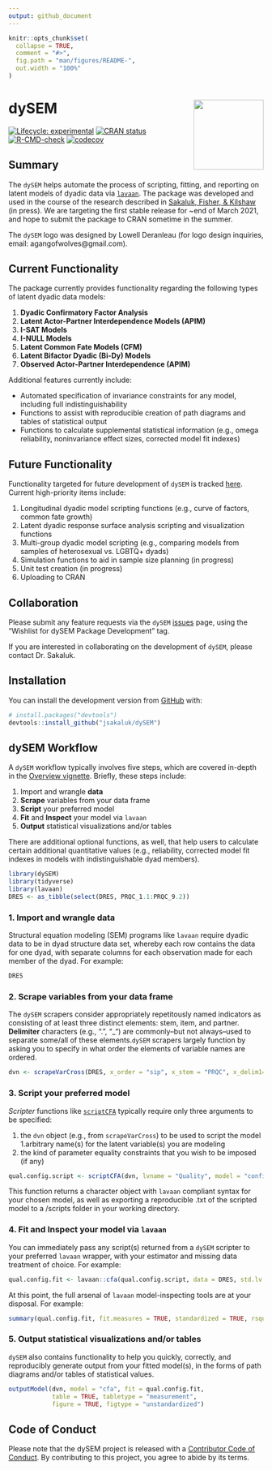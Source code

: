 ```yaml
---
output: github_document
---
```


<!-- README.md is generated from README.Rmd. Please edit that file -->

```r
knitr::opts_chunk$set(
  collapse = TRUE,
  comment = "#>",
  fig.path = "man/figures/README-",
  out.width = "100%"
)
```
# dySEM <a href="https://jsakaluk.github.io/dySEM/"><img src="man/figures/logo.png" align="right" height="138" /></a>
<!-- badges: start -->
[![Lifecycle: experimental](https://img.shields.io/badge/lifecycle-maturing-blue.svg)](https://www.tidyverse.org/lifecycle/#maturing)
[![CRAN status](https://www.r-pkg.org/badges/version/dySEM)](https://CRAN.R-project.org/package=dySEM)
[![R-CMD-check](https://github.com/jsakaluk/dySEM/actions/workflows/R-CMD-check.yaml/badge.svg)](https://github.com/jsakaluk/dySEM/actions/workflows/R-CMD-check.yaml)
[![codecov](https://codecov.io/gh/jsakaluk/dySEM/branch/master/graph/badge.svg?token=FFPNR3GOOB)](https://codecov.io/gh/jsakaluk/dySEM)
<!-- badges: end -->

## Summary

The `dySEM` helps automate the process of scripting, fitting, and reporting on latent models of dyadic data via [`lavaan`](http://lavaan.ugent.be). The package was developed and used in the course of the research described in [Sakaluk, Fisher, & Kilshaw](https://psyarxiv.com/9vcnz/) (in press). We are targeting the first stable release for ~end of March 2021, and hope to submit the package to CRAN sometime in the summer. 

The `dySEM` logo was designed by Lowell Deranleau (for logo design inquiries, email: agangofwolves@gmail.com).

## Current Functionality 

The package currently provides functionality regarding the following types of latent dyadic data models: 

1. **Dyadic Confirmatory Factor Analysis** 
1. **Latent Actor-Partner Interdependence Models (APIM)**
1. **I-SAT Models**
1. **I-NULL Models**
1. **Latent Common Fate Models (CFM)**
1. **Latent Bifactor Dyadic (Bi-Dy) Models**
1. **Observed Actor-Partner Interdependence (APIM)**
  
Additional features currently include:

* Automated specification of invariance constraints for any model, including full indistinguishability
* Functions to assist with reproducible creation of path diagrams and tables of statistical output
* Functions to calculate supplemental statistical information (e.g., omega reliability, noninvariance effect sizes, corrected model fit indexes)

## Future Functionality
  
Functionality targeted for future development of `dySEM` is tracked [here](https://github.com/jsakaluk/dySEM/projects/1). Current high-priority items include: 

1. Longitudinal dyadic model scripting functions (e.g., curve of factors, common fate growth)
1. Latent dyadic response surface analysis scripting and visualization functions
1. Multi-group dyadic model scripting (e.g., comparing models from samples of heterosexual vs. LGBTQ+ dyads) 
1. Simulation functions to aid in sample size planning (in progress)
1. Unit test creation (in progress)
1. Uploading to CRAN

## Collaboration

Please submit any feature requests via the `dySEM` [issues](https://github.com/jsakaluk/dySEM/issues) page, using the "Wishlist for dySEM Package Development" tag. 

If you are interested in collaborating on the development of `dySEM`, please contact Dr. Sakaluk.

## Installation

You can install the development version from [GitHub](https://github.com/) with:

``` r
# install.packages("devtools")
devtools::install_github("jsakaluk/dySEM")
```
## dySEM Workflow

A `dySEM` workflow typically involves five steps, which are covered in-depth in the [Overview vignette](https://jsakaluk.github.io/dySEM/articles/dySEM.html). Briefly, these steps include:

1. Import and wrangle **data**
1. **Scrape** variables from your data frame
1. **Script** your preferred model
1. **Fit** and **Inspect** your model via `lavaan`
1. **Output** statistical visualizations and/or tables 

There are additional optional functions, as well, that help users to calculate certain additional quantitative values (e.g., reliability, corrected model fit indexes in models with indistinguishable dyad members). 

```r
library(dySEM)
library(tidyverse)
library(lavaan)
DRES <- as_tibble(select(DRES, PRQC_1.1:PRQC_9.2))
```

### 1. Import and wrangle **data**

Structural equation modeling (SEM) programs like `lavaan` require dyadic data to be in dyad structure data set, whereby each row contains the data for one dyad, with separate columns for each observation made for each member of the dyad. For example: 

```r
DRES
```

### 2. **Scrape** variables from your data frame 

The `dySEM` scrapers consider appropriately repetitously named indicators as consisting of at least three distinct elements: stem, item, and partner. **Delimiter** characters (e.g., “.”, "_") are commonly–but not always–used to separate some/all of these elements.`dySEM` scrapers largely function by asking you to specify in what order the elements of variable names are ordered.

```r
dvn <- scrapeVarCross(DRES, x_order = "sip", x_stem = "PRQC", x_delim1="_",x_delim2=".",  distinguish_1="1", distinguish_2="2")
```

### 3. **Script** your preferred model

*Scripter* functions like [`scriptCFA`](https://github.com/jsakaluk/dySEM/blob/master/R/scriptCFA.R) typically require only three arguments to be specified: 

1. the `dvn` object (e.g., from `scrapeVarCross`) to be used to script the model
1.arbitrary name(s) for the latent variable(s) you are modeling 
1. the kind of parameter equality constraints that you wish to be imposed (if any)

```r
qual.config.script <- scriptCFA(dvn, lvname = "Quality", model = "configural")
```

This function returns a character object with `lavaan` compliant syntax for your chosen model, as well as exporting a reproducible .txt of the scripted model to a /scripts folder in your working directory.

### 4. **Fit** and **Inspect** your model via `lavaan`

You can immediately pass any script(s) returned from a `dySEM` scripter to your preferred `lavaan` wrapper, with your estimator and missing data treatment of choice. For example:

```r
qual.config.fit <- lavaan::cfa(qual.config.script, data = DRES, std.lv = FALSE, auto.fix.first= FALSE, meanstructure = TRUE)
```

At this point, the full arsenal of `lavaan` model-inspecting tools are at your disposal. For example: 

```r
summary(qual.config.fit, fit.measures = TRUE, standardized = TRUE, rsquare = TRUE)
```

### 5. **Output** statistical visualizations and/or tables 

`dySEM` also contains functionality to help you quickly, correctly, and reproducibly generate output from your fitted model(s), in the forms of path diagrams and/or tables of statistical values. 

```r
outputModel(dvn, model = "cfa", fit = qual.config.fit, 
            table = TRUE, tabletype = "measurement", 
            figure = TRUE, figtype = "unstandardized")
```

## Code of Conduct

Please note that the dySEM project is released with a [Contributor Code of Conduct](https://jsakaluk.github.io/dySEM/CODE_OF_CONDUCT.html). By contributing to this project, you agree to abide by its terms.
